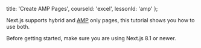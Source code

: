 
  title: 'Create AMP Pages',
  courseId: 'excel',
  lessonId: 'amp'
};

Next.js supports hybrid and [AMP](https://amp.dev) only pages, this tutorial shows you how to use both.

Before getting started, make sure you are using Next.js 8.1 or newer.

